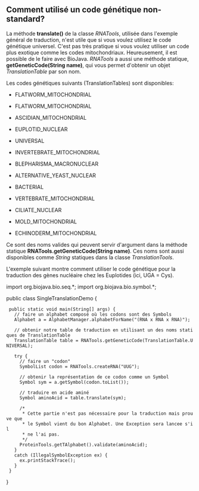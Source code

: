 == Comment utilisé un code génétique non-standard? ==

La méthode '''translate()''' de la classe ''RNATools'', utilisée dans l'exemple général de traduction, n'est utile que si vous voulez utilisez le code génétique universel. C'est pas très pratique si vous voulez utiliser un code plus exotique comme les codes mitochondriaux. Heureusement, il est possible de le faire avec BioJava. ''RNATools'' a aussi une méthode statique, '''getGeneticCode(String name)''', qui vous permet d'obtenir un objet ''TranslationTable'' par son nom.

Les codes génétiques suivants (TranslationTables) sont disponibles:

* FLATWORM_MITOCHONDRIAL

* FLATWORM_MITOCHONDRIAL

* ASCIDIAN_MITOCHONDRIAL

* EUPLOTID_NUCLEAR

* UNIVERSAL

* INVERTEBRATE_MITOCHONDRIAL

* BLEPHARISMA_MACRONUCLEAR

* ALTERNATIVE_YEAST_NUCLEAR

* BACTERIAL

* VERTEBRATE_MITOCHONDRIAL

* CILIATE_NUCLEAR

* MOLD_MITOCHONDRIAL

* ECHINODERM_MITOCHONDRIAL
	

Ce sont des noms valides qui peuvent servir d'argument dans la méthode statique '''RNATools.getGeneticCode(String name)'''. Ces noms sont aussi disponibles comme ''String'' statiques dans la classe ''TranslationTools''.

L'exemple suivant montre comment utiliser le code génétique pour la traduction des gènes nucléaire chez les Euplotides (ici, UGA = Cys).

<java>
import org.biojava.bio.seq.*;
import org.biojava.bio.symbol.*;

public class SingleTranslationDemo {
  public static void main(String[] args) {
    // faire un alphabet composé où les codons sont des Symbols
    Alphabet a = AlphabetManager.alphabetForName("(RNA x RNA x RNA)");

    // obtenir notre table de traduction en utilisant un des noms statiques de TranslationTable
    TranslationTable table = RNATools.getGeneticCode(TranslationTable.UNIVERSAL);

    try {
      // faire un "codon"
      SymbolList codon = RNATools.createRNA("UUG");

      // obtenir la représentation de ce codon comme un Symbol
      Symbol sym = a.getSymbol(codon.toList());

      // traduire en acide aminé
      Symbol aminoAcid = table.translate(sym);

      /*
       * Cette partie n'est pas nécessaire pour la traduction mais prouve que 
       * le Symbol vient du bon Alphabet. Une Exception sera lancee s'il 
       * ne l'ai pas.
       */
      ProteinTools.getTAlphabet().validate(aminoAcid);
    }
    catch (IllegalSymbolException ex) {
      ex.printStackTrace();
    }
  }
}
</java>